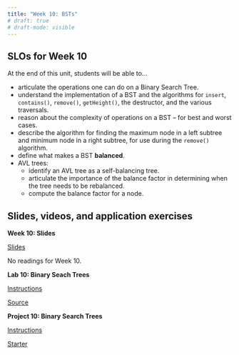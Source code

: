 ```yaml
---
title: "Week 10: BSTs"
# draft: true
# draft-mode: visible
---
```


## SLOs for Week 10

At the end of this unit, students will be able to...

- articulate the operations one can do on a Binary Search Tree.
- understand the implementation of a BST and the algorithms for `insert`, `contains()`, `remove()`, `getHeight()`, the destructor, and the various traversals.
- reason about the complexity of operations on a BST -- for best and worst cases.
- describe the algorithm for finding the maximum node in a left subtree and minimum node in a right subtree, for use during the `remove()` algorithm.
- define what makes a BST **balanced**.
- AVL trees:
    - identify an AVL tree as a self-balancing tree.
    - articulate the importance of the balance factor in determining when the tree needs to be rebalanced.
    - compute the balance factor for a node.


## Slides, videos, and application exercises

::::: slide-deck
**Week 10: Slides**

::: slides
[Slides](https://docs.google.com/presentation/d/1-QiovhFtewcbIpT3x4bbeZXwb0aUgIa4Sj7Nt1ZC_as/edit?usp=sharing){target="_blank"}
:::

<!-- ::: source
[Code from Class](https://calvincollege-my.sharepoint.com/:f:/g/personal/vtn2_calvin_edu/Eredz2bHiShCtI0CVssiaggB8tUES6QbacEf2cc4PBhTgQ?e=uoV7Uu)
::: -->


::: reading
No readings for Week 10.

<!-- -   R4DS :: [Chp 2 - Introduction](https://r4ds.had.co.nz/explore-intro.html)
-   IMS :: [Sec 1.1 & 1.2 - Case study & Data basics](https://openintro-ims.netlify.app/data-hello.html) -->

:::

<!-- ::: video
[Video](https://youtu.be/_YqEHZccujc)
:::
-->

:::::

<!-- ## Lab -->

:::::: lab
**Lab 10: Binary Seach Trees**

::: instructions
[Instructions](/labs/lab10.qmd)
:::

<!-- ::: instructions
[Instructions](slides/lab06-slides.qmd)
::: -->


::: starter
[Source](https://classroom.github.com/a/m5CoIaV3)
:::

<!-- ::: slides
[Slides]()
::: -->
::::::

<!-- ## Homework assignments -->

::::: homework
**Project 10: Binary Search Trees**

::: instructions
[Instructions]()
:::

<!-- ::: source
[Source](https://github.com/rstudio-education/datascience-box/tree/master/course-materials/hw-instructions/hw-10)
::: -->


::: starter
[Starter]()
:::
:::::



<!-- ::: exam
**Exam 3**
Exam on Friday during class. Bring your laptop. Content: Weeks 0 - 8.
::: -->



<!-- ::: application-exercise
**First dataviz**

> **Option 1 - UN Votes**
>
> ::: source
> [Source](https://github.com/rstudio-education/datascience-box/tree/master/course-materials/application-exercises/ae-01a-un-votes/unvotes.qmd)
> :::
>
> ::: video
> [Video](https://youtu.be/r-uTBEclM1E)
> :::

> **Option 2 - COVID-19**
>
> ::: source
> [Source](https://github.com/rstudio-education/datascience-box/blob/master/course-materials/application-exercises/ae-01b-covid/covid.qmd)
> :::
::: -->



<!-- ::: guest-lecture
**Alberto Cairo - How charts lie**

::: video
[Video](https://youtu.be/Low28hx4wyk)
:::
::: -->
